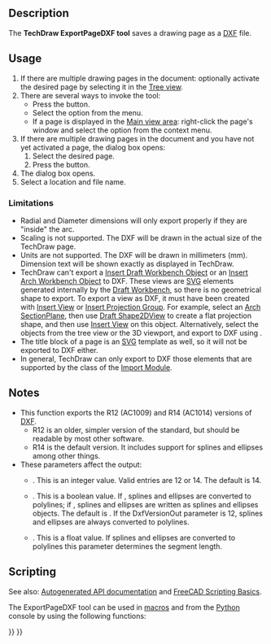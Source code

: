 <languages/>

{{Docnav
|[[TechDraw_ExportPageSVG|ExportPageSVG]]
|[[TechDraw_View|View]]
|[[TechDraw_Workbench|TechDraw]]
|IconL=TechDraw_ExportPageSVG.svg
|IconR=TechDraw_View.svg
|IconC=Workbench_TechDraw.svg
}}

{{GuiCommand
|Name=TechDraw ExportPageDXF
|MenuLocation=TechDraw → Page → Export Page as DXF
|Workbenches=[[TechDraw_Workbench|TechDraw]]
|Version=0.18
|SeeAlso=[[TechDraw_ExportPageSVG|TechDraw Export Page as SVG]], [[Draft_DXF|Draft DXF]]
}}

==Description==

The '''TechDraw ExportPageDXF tool''' saves a drawing page as a [[DXF|DXF]] file.

==Usage==

# If there are multiple drawing pages in the document: optionally activate the desired page by selecting it in the [[Tree_view|Tree view]].
# There are several ways to invoke the tool:
#* Press the {{Button|[[Image:TechDraw_ExportPageDXF.svg|16px]] [[TechDraw_ExportPageDXF|Export Page as DXF]]}} button.
#* Select the {{MenuCommand|TechDraw → Page → [[Image:TechDraw_ExportPageDXF.svg|16px]] Export Page as DXF}} option from the menu.
#* If a page is displayed in the [[Main_view_area|Main view area]]: right-click the page's window and select the {{MenuCommand|Export DXF}} option from the context menu.
# If there are multiple drawing pages in the document and you have not yet activated a page, the {{MenuCommand|Page Chooser}} dialog box opens:
## Select the desired page.
## Press the {{Button|OK}} button.
# The {{MenuCommand|Save DXF file}} dialog box opens.
# Select a location and file name.

===Limitations===

* Radial and Diameter dimensions will only export properly if they are "inside" the arc.
* Scaling is not supported. The DXF will be drawn in the actual size of the TechDraw page.
* Units are not supported. The DXF will be drawn in millimeters (mm). Dimension text will be shown exactly as displayed in TechDraw.
* TechDraw can't export a [[TechDraw_DraftView|Insert Draft Workbench Object]] or an [[TechDraw_ArchView|Insert Arch Workbench Object]] to DXF. These views are [[SVG|SVG]] elements generated internally by the [[Draft_Workbench|Draft Workbench]], so there is no geometrical shape to export. To export a view as DXF, it must have been created with [[TechDraw_View|Insert View]] or [[TechDraw_ProjectionGroup|Insert Projection Group]]. For example, select an [[Arch_SectionPlane|Arch SectionPlane]], then use [[Draft_Shape2DView|Draft Shape2DView]] to create a flat projection shape, and then use [[TechDraw_View|Insert View]] on this object. Alternatively, select the objects from the tree view or the 3D viewport, and export to DXF using {{MenuCommand|File → [[Std Export|Export]]}}.
* The title block of a page is an [[SVG|SVG]] template as well, so it will not be exported to DXF either.
* In general, TechDraw can only export to DXF those elements that are supported by the {{incode|Import::ImpExpDxfWrite}} class of the [[Draft_DXF|Import Module]].

==Notes==

* This function exports the R12 (AC1009) and R14 (AC1014) versions of [[DXF|DXF]].
** R12 is an older, simpler version of the standard, but should be readable by most other software.
** R14 is the default version. It includes support for splines and ellipses among other things.
* These parameters affect the output:
** {{MenuCommand|Tools → Edit parameters... → BaseApp/Preferences/Mod/Import → DxfVersionOut}}. This is an integer value. Valid entries are 12 or 14. The default is 14.
** {{MenuCommand|Tools → Edit parameters... → BaseApp/Preferences/Mod/Import → DiscretizeEllipses}}. This is a boolean value. If {{TRUE}}, splines and ellipses are converted to polylines; if {{FALSE}}, splines and ellipses are written as splines and ellipses objects. The default is {{FALSE}}. If the DxfVersionOut parameter is 12, splines and ellipses are always converted to polylines.
** {{MenuCommand|Tools → Edit parameters... → BaseApp/Preferences/Mod/Import → maxsegmentlength}}. This is a float value. If splines and ellipses are converted to polylines this parameter determines the segment length.

==Scripting==

See also: [https://freecad.github.io/SourceDoc/ Autogenerated API documentation] and [[FreeCAD_Scripting_Basics|FreeCAD Scripting Basics]].

The ExportPageDXF tool can be used in [[Macros|macros]] and from the [[Python|Python]] console by using the following functions:

{{Code|code=
TechDraw.writeDXFPage(page,filename)
}}


{{Docnav
|[[TechDraw_ExportPageSVG|ExportPageSVG]]
|[[TechDraw_View|View]]
|[[TechDraw_Workbench|TechDraw]]
|IconL=TechDraw_ExportPageSVG.svg
|IconR=TechDraw_View.svg
|IconC=Workbench_TechDraw.svg
}}

{{TechDraw_Tools_navi{{#translation:}}}}
{{Userdocnavi{{#translation:}}}}